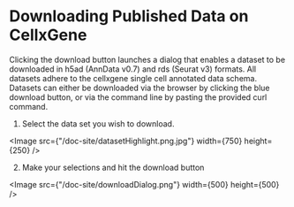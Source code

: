 # Downloading Published Data on CellxGene

Clicking the download button launches a dialog that enables a dataset to be downloaded in h5ad (AnnData v0.7) and rds (Seurat v3) formats. All datasets adhere to the cellxgene single cell annotated data schema. Datasets can either be downloaded via the browser by clicking the blue download button, or via the command line by pasting the provided curl command.

1. Select the data set you wish to download.

<Image src={"/doc-site/datasetHighlight.png.jpg"} width={750} height={250} />

2. Make your selections and hit the download button

<Image src={"/doc-site/downloadDialog.png"} width={500} height={500} />
